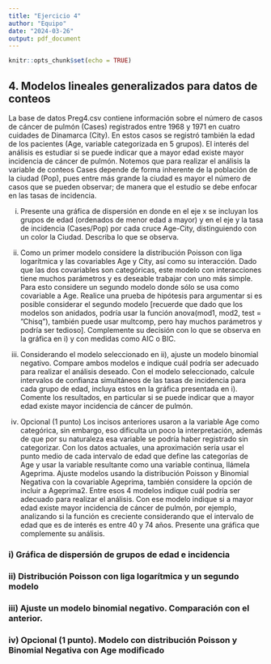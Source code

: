 ```yaml
---
title: "Ejercicio 4"
author: "Equipo"
date: "2024-03-26"
output: pdf_document
---
```


```r
knitr::opts_chunk$set(echo = TRUE)
```

## 4. Modelos lineales generalizados para datos de conteos

La base de datos Preg4.csv contiene información sobre el número de casos de cáncer de pulmón (Cases) registrados entre 1968 y 1971 en cuatro cuidades de Dinamarca (City). En estos casos se registró también la edad de los pacientes (Age, variable categorizada en 5 grupos). El interés del análisis es estudiar si se puede indicar que a mayor edad existe mayor incidencia de cáncer de pulmón. Notemos que para realizar el análisis la variable de conteos Cases depende de forma inherente de la población de la ciudad (Pop), pues entre más grande la ciudad es mayor el número de casos que se pueden observar; de manera que el estudio se debe enfocar en las tasas de incidencia.


i. Presente una gráfica de dispersión en donde en el eje x se incluyan los grupos de edad (ordenados de menor edad a mayor) y en el eje y la tasa de incidencia (Cases/Pop) por cada cruce Age-City, distinguiendo con un color la Ciudad. Describa lo que se observa.


ii. Como un primer modelo considere la distribución Poisson con liga logarítmica y las covariables Age y City, así como su interacción. Dado que las dos covariables son categóricas, este modelo con interacciones tiene muchos parámetros y es deseable trabajar con uno más simple. Para esto considere un segundo modelo donde sólo se usa como covariable a Age. Realice una prueba de hipótesis para argumentar si es posible considerar el segundo modelo [recuerde que dado que los modelos son anidados, podría usar la función anova(mod1, mod2, test = ”Chisq”), también puede usar multcomp, pero hay muchos parámetros y podría ser tedioso]. Complemente su decisión con lo que se observa en la gráfica en i) y con medidas como AIC o BIC.


iii. Considerando el modelo seleccionado en ii), ajuste un modelo binomial negativo. Compare ambos modelos e indique cuál podría ser adecuado para realizar el análisis deseado. Con el modelo seleccionado, calcule intervalos de confianza simultáneos de las tasas de incidencia para cada grupo de edad, incluya estos en la gráfica presentada en i). Comente los resultados, en particular si se puede indicar que a mayor edad existe mayor incidencia de cáncer de pulmón.


iv. Opcional (1 punto) Los incisos anteriores usaron a la variable Age como categórica, sin embargo, eso dificulta un poco la interpretación, además de que por su naturaleza esa variable se podría haber registrado sin categorizar. Con los datos actuales, una aproximación sería usar el punto medio de cada intervalo de edad que define las categorías de Age y usar la variable resultante como una variable continua, llámela Ageprima. Ajuste modelos usando la distribución Poisson y Binomial Negativa con la covariable Ageprima, también considere la opción de incluir a Ageprima2. Entre esos 4 modelos indique cuál podría ser adecuado para realizar el análisis. Con ese modelo indique si a mayor edad existe mayor incidencia de cáncer de pulmón, por ejemplo, analizando si la función es creciente considerando que el intervalo de edad que es de interés es entre 40 y 74 años. Presente una gráfica que complemente su análisis.


### i) Gráfica de dispersión de grupos de edad e incidencia


### ii) Distribución Poisson con liga logarítmica y un segundo modelo

### iii) Ajuste un modelo binomial negativo. Comparación con el anterior.


### iv) Opcional (1 punto). Modelo con distribución Poisson y Binomial Negativa con Age modificado

